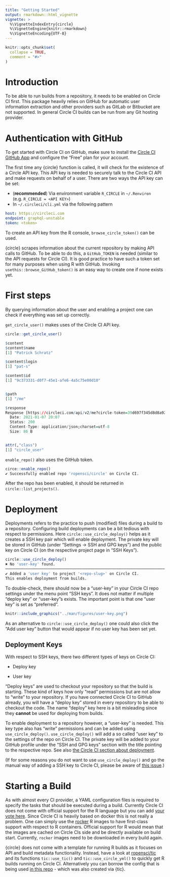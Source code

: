 ```yaml
---
title: "Getting Started"
output: rmarkdown::html_vignette
vignette: >
  %\VignetteIndexEntry{circle}
  %\VignetteEngine{knitr::rmarkdown}
  %\VignetteEncoding{UTF-8}
---
```


```r
knitr::opts_chunk$set(
  collapse = TRUE,
  comment = "#>"
)
```

# Introduction

To be able to run builds from a repository, it needs to be enabled on Circle CI first.
This package heavily relies on GitHub for automatic user information extraction and other providers such as GitLab or Bitbucket are not supported.
In general Circle CI builds can be run from any Git hosting provider.

# Authentication with GitHub

To get started with Circle CI on GitHub, make sure to install the [Circle CI GitHub App](https://GitHub.com/marketplace/circleci) and configure the "Free" plan for your account.

The first time any {circle} function is called, it will check for the existence of a Circle API key.
This API key is needed to securely talk to the Circle CI API and make requests on behalf of a user.
There are two ways the API key can be set:

  - (**recommended**) Via environment variable `R_CIRCLE` in `~/.Renviron` (e.g. `R_CIRCLE = <API KEY>`)
  - In `~/.circleci/cli.yml` via the following pattern

   ```yml
   host: https://circleci.com
   endpoint: graphql-unstable
   token: <token>
   ```

To create an API key from the R console, `browse_circle_token()` can be used.

{circle} scrapes information about the current repository by making API calls to GitHub.
To be able to do this, a `GitHub_TOKEN` is needed (similar to the API requests for Circle CI).
It is good practice to have such a token set for many purposes when using R with GitHub.
Invoking `usethis::browse_GitHub_token()` is an easy way to create one if none exists yet.

# First steps

By querying information about the user and enabling a project one can check if everything was set up correctly.

`get_circle_user()` makes uses of the Circle CI API key.


```r
circle::get_circle_user()

$content
$content$name
[1] "Patrick Schratz"

$content$login
[1] "pat-s"

$content$id
[1] "9c373331-d0f7-45e1-afe6-4a5c75e00d10"


$path
[1] "/me"

$response
Response [https://circleci.com/api/v2/me?circle-token=39d697f345d8d8a92ab07c333405d9b0092d116c]
  Date: 2021-01-07 20:07
  Status: 200
  Content-Type: application/json;charset=utf-8
  Size: 86 B


attr(,"class")
[1] "circle_user"
```

`enable_repo()` also uses the GitHub token.

```r
circe::enable_repo()
✔ Successfully enabled repo 'ropensci/circle' on Circle CI.
```

After the repo has been enabled, it should be returned in `circle::list_projects()`.

# Deployment

Deployments refers to the practice to push (modified) files during a build to a repository.
Configuring build deployments can be a bit tedious with respect to permissions.
Here `circle::use_circle_deploy()` helps as it creates a SSH key pair which will enable deployment.
The private key will be stored in GitHub (under "Settings -> SSH and GPG keys") and the public key on Circle CI (on the respective project page in "SSH Keys").

```r
circle::use_circle_deploy()
✖ No 'user-key' found.
──────────────────────────────────────────────────────────────────────────────────────────────────
✔ Added a 'user key' to project '<repo-slug>' on Circle CI.
This enables deployment from builds.
```

To double-check, there should now be a "user-key" in your Circle CI repo settings under the menu point "SSH keys".
It does not matter if multiple "deploy key" or "user-key"s exists.
The important point is that one "user key" is set as "preferred".

```r
knitr::include_graphics("../man/figures/user-key.png")
```

As an alternative to `circle::use_circle_deploy()` one could also click the "Add user key" button that would appear if no user key has been set yet.

## Deployment Keys

With respect to SSH keys, there two different types of keys on Circle CI:

- Deploy key

- User key

"Deploy keys" are used to checkout your repository so that the build is starting.
These kind of keys how only "read" permissions but are not allow to "write" to your repository.
If you have connected Circle CI to GitHub already, you will have a "deploy key" stored in every repository to be able to checkout the code.
The name "deploy" key here is a bit misleading since they **cannot** be used for deploying from builds.

To enable deployment to a repository however, a "user-key" is needed.
This key type also has "write" permissions and can be added using `use_circle_deploy()`.
`use_circle_deploy()` will add a so called "user key" to the settings of the repo on Circle CI.
The private key will be added to your GitHub profile under the "SSH and GPG keys" section with the title pointing to the respective repo.
See also [the Circle CI section about deployment](https://circleci.com/docs/2.0/deployment-integrations/#section=deployment).

(If for some reasons you do not want to use `use_circle_deploy()` and go the manual way of adding a SSH key to Circle CI, please be aware of [this issue](https://discuss.circleci.com/t/adding-ssh-keys-fails/7747).)

# Starting a Build

As with almost every CI provider, a YAML configuration files is required to specify the tasks that should be executed during a build.
Currently Circle CI does not come with official support for the R language but you can add [your vote here](https://ideas.circleci.com/images/p/add-official-support-for-r).
Since Circle CI is heavily based on docker this is not really a problem.
One can simply use the [rocker](https://github.com/rocker-org/rocker) R images to have first-class support with respect to R containers.
Official support for R would mean that the images are cached on Circle CIs side and be directly available on build start.
Currently, `rocker` images need to be downloaded in every build again.

{circle} does not come with a template for running R builds as it focuses on API and build metadata functionality.
Instead, have a look at [ropensci/tic](https://docs.ropensci.org/tic/) and its functions `tic::use_tic()` and `tic::use_circle_yml()` to quickly get R builds running on Circle CI.
Alternatively you can borrow the config that is being used [in this repo](https://github.com/ropensci/circle/blob/main/.circleci/config.yml) - which was also created via {tic}.
